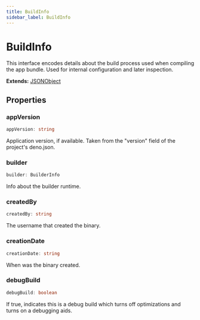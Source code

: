 ```yaml
---
title: BuildInfo
sidebar_label: BuildInfo
---
```


# BuildInfo

This interface encodes details about the build process used when compiling
the app bundle. Used for internal configuration and later inspection.

**Extends:** [JSONObject](/api/interfaces/jsonobject)

## Properties

### appVersion

```typescript
appVersion: string
```

Application version, if available. Taken from the "version" field of the
project's deno.json.

### builder

```typescript
builder: BuilderInfo
```

Info about the builder runtime.

### createdBy

```typescript
createdBy: string
```

The username that created the binary.

### creationDate

```typescript
creationDate: string
```

When was the binary created.

### debugBuild

```typescript
debugBuild: boolean
```

If true, indicates this is a debug build which turns off optimizations and
turns on a debugging aids.

